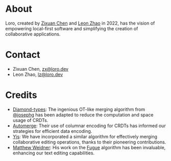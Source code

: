 # About

Loro, created by [Zixuan Chen](http://github.com/https://twitter.com/zx_loro) and
[Leon Zhao](https://github.com/Leeeon233) in 2022, has the vision of empowering
local-first software and simplifying the creation of collaborative applications.

# Contact

- Zixuan Chen, zx@loro.dev
- Leon Zhao, lz@loro.dev

# Credits

- [Diamond-types](https://github.com/josephg/diamond-types): The ingenious OT-like merging algorithm from [@josephg](https://github.com/josephg) has been adapted to reduce the computation and space usage of CRDTs.
- [Automerge](https://github.com/automerge/automerge): Their use of columnar encoding for CRDTs has informed our strategies for efficient data encoding.
- [Yjs](https://github.com/yjs/yjs): We have incorporated a similar algorithm for effectively merging collaborative editing operations, thanks to their pioneering contributions.
- [Matthew Weidner](https://mattweidner.com/): His work on the [Fugue](https://arxiv.org/abs/2305.00583) algorithm has been invaluable, enhancing our text editing capabilities.
